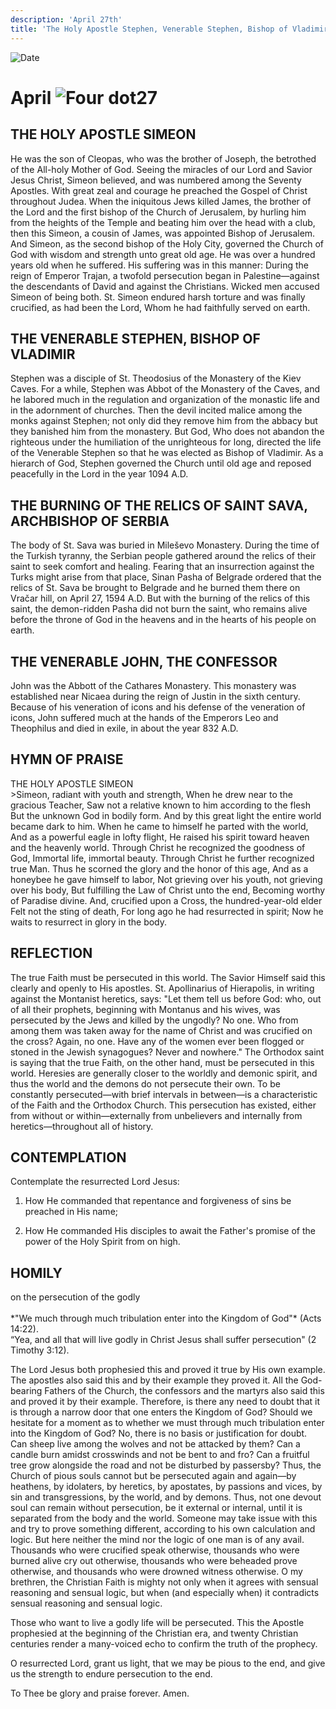 ```yaml
---
description: 'April 27th'
title: 'The Holy Apostle Stephen, Venerable Stephen, Bishop of Vladimir, the Relics of St Savva, Archbishop of Serbia, Venerable John the Confessor'
---
```


<CustomPaginator />
<RunningHead />

<Image src="/title-imprint.png" height={68} width={50} alt="Date" className="title-imprint"/>

# <div id="date">April <Image className="four-dot" src="/four-dot.png" height={15} width={15} alt="Four dot" />27</div>

## THE HOLY APOSTLE SIMEON

He was the son of Cleopas, who was the brother of Joseph, the betrothed of the All-holy Mother of God. Seeing the miracles of our Lord and Savior Jesus Christ, Simeon believed, and was numbered among the Seventy Apostles. With great zeal and courage he preached the Gospel of Christ throughout Judea. When the iniquitous Jews killed James, the brother of the Lord and the first bishop of the Church of Jerusalem, by hurling him from the heights of the Temple and beating him over the head with a club, then this Simeon, a cousin of James, was appointed Bishop of Jerusalem. And Simeon, as the second bishop of the Holy City, governed the Church of God with wisdom and strength unto great old age. He was over a hundred years old when he suffered. His suffering was in this manner: During the reign of Emperor Trajan, a twofold persecution began in Palestine—against the descendants of David and against the Christians. Wicked men accused Simeon of being both. St. Simeon endured harsh torture and was finally crucified, as had been the Lord, Whom he had faithfully served on earth.

## THE VENERABLE STEPHEN, BISHOP OF VLADIMIR

Stephen was a disciple of St. Theodosius of the Monastery of the Kiev Caves. For a while, Stephen was Abbot of the Monastery of the Caves, and he labored much in the regulation and organization of the monastic life and in the adornment of churches. Then the devil incited malice among the monks against Stephen; not only did they remove him from the abbacy but they banished him from the monastery. But God, Who does not abandon the righteous under the humiliation of the unrighteous for long, directed the life of the Venerable Stephen so that he was elected as Bishop of Vladimir. As a hierarch of God, Stephen governed the Church until old age and reposed peacefully in the Lord in the year 1094 A.D.

## THE BURNING OF THE RELICS OF SAINT SAVA, ARCHBISHOP OF SERBIA

The body of St. Sava was buried in Mileševo Monastery. During the time of the Turkish tyranny, the Serbian people gathered around the relics of their saint to seek comfort and healing. Fearing that an insurrection against the Turks might arise from that place, Sinan Pasha of Belgrade ordered that the relics of St. Sava be brought to Belgrade and he burned them there on Vračar hill, on April 27, 1594 A.D. But with the burning of the relics of this saint, the demon-ridden Pasha did not burn the saint, who remains alive before the throne of God in the heavens and in the hearts of his people on earth.

## THE VENERABLE JOHN, THE CONFESSOR

John was the Abbott of the Cathares Monastery. This monastery was established near Nicaea during the reign of Justin in the sixth century. Because of his veneration of icons and his defense of the veneration of icons, John suffered much at the hands of the Emperors Leo and Theophilus and died in exile, in about the year 832 A.D.


## HYMN OF PRAISE
<div style={{textAlign:'center', color:'crimson', fontWeight:'bold'}}>
THE HOLY APOSTLE SIMEON
</div>
>Simeon, radiant with youth and strength,  
When he drew near to the gracious Teacher,  
Saw not a relative known to him according to the flesh  
But the unknown God in bodily form.  
And by this great light the entire world became dark to him.  
When he came to himself he parted with the world,  
And as a powerful eagle in lofty flight,  
He raised his spirit toward heaven and the heavenly world.  
Through Christ he recognized the goodness of God,  
Immortal life, immortal beauty.  
Through Christ he further recognized true Man.  
Thus he scorned the glory and the honor of this age,  
And as a honeybee he gave himself to labor,  
Not grieving over his youth, not grieving over his body,  
But fulfilling the Law of Christ unto the end,  
Becoming worthy of Paradise divine.  
And, crucified upon a Cross, the hundred-year-old elder  
Felt not the sting of death,  
For long ago he had resurrected in spirit;  
Now he waits to resurrect in glory in the body.  

 
## REFLECTION

The true Faith must be persecuted in this world. The Savior Himself said this clearly and openly to His apostles. St. Apollinarius of Hierapolis, in writing against the Montanist heretics, says: "Let them tell us before God: who, out of all their prophets, beginning with Montanus and his wives, was persecuted by the Jews and killed by the ungodly? No one. Who from among them was taken away for the name of Christ and was crucified on the cross? Again, no one. Have any of the women ever been flogged or stoned in the Jewish synagogues? Never and nowhere." The Orthodox saint is saying that the true Faith, on the other hand, must be persecuted in this world. Heresies are generally closer to the worldly and demonic spirit, and thus the world and the demons do not persecute their own. To be constantly persecuted—with brief intervals in between—is a characteristic of the Faith and the Orthodox Church. This persecution has existed, either from without or within—externally from unbelievers and internally from heretics—throughout all of history.


## CONTEMPLATION

Contemplate the resurrected Lord Jesus:

1. How He commanded that repentance and forgiveness of sins be preached in His name;

2. How He commanded His disciples to await the Father's promise of the power of the Holy Spirit from on high.


## HOMILY
<div style={{textAlign:'center', color:'crimson', fontWeight:'bold'}}>
on the persecution of the godly
</div><br />
<div style={{textAlign:'right'}}>
*"We much through much tribulation enter into the Kingdom of God"* (Acts 14:22).
</div>
“Yea, and all that will live godly in Christ Jesus shall suffer persecution" (2 Timothy 3:12).

The Lord Jesus both prophesied this and proved it true by His own example. The apostles also said this and by their example they proved it. All the God-bearing Fathers of the Church, the confessors and the martyrs also said this and proved it by their example. Therefore, is there any need to doubt that it is through a narrow door that one enters the Kingdom of God? Should we hesitate for a moment as to whether we must through much tribulation enter into the Kingdom of God? No, there is no basis or justification for doubt. Can sheep live among the wolves and not be attacked by them? Can a candle burn amidst crosswinds and not be bent to and fro? Can a fruitful tree grow alongside the road and not be disturbed by passersby? Thus, the Church of pious souls cannot but be persecuted again and again—by heathens, by idolaters, by heretics, by apostates, by passions and vices, by sin and transgressions, by the world, and by demons. Thus, not one devout soul can remain without persecution, be it external or internal, until it is separated from the body and the world. Someone may take issue with this and try to prove something different, according to his own calculation and logic. But here neither the mind nor the logic of one man is of any avail. Thousands who were crucified speak otherwise, thousands who were burned alive cry out otherwise, thousands who were beheaded prove otherwise, and thousands who were drowned witness otherwise. O my brethren, the Christian Faith is mighty not only when it agrees with sensual reasoning and sensual logic, but when (and especially when) it contradicts sensual reasoning and sensual logic.

Those who want to live a godly life will be persecuted. This the Apostle prophesied at the beginning of the Christian era, and twenty Christian centuries render a many-voiced echo to confirm the truth of the prophecy.

O resurrected Lord, grant us light, that we may be pious to the end, and give us the strength to endure persecution to the end.

To Thee be glory and praise forever. Amen.


